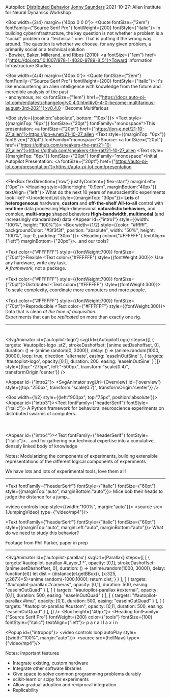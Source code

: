 

<Box width={1}>
  <Heading
      fontFamily={'headerSerif'}
      fontSize={'160pt'}
      textAlign={'left'}
      lineHeight={1.0}
      fontWeight={'bold'}
  >
    Autopilot:
  </Heading>
  <Heading textAlign={'left'} style={{marginBottom:"20px"}}>
    <a fontFamily={'headerSerif'}
       fontSize={'80pt'}
       textAlign={'left'}
       lineHeight={1.0}
       fontStyle={'italic'}
       href={'https://docs.auto-pi-lot.com/'}>Distributed Behavior</a>
  </Heading>
</Box>
<Text><a href={"https://jon-e.net"}>Jonny Saunders</a></Text>
<Text fontFamily="monospace">2021-10-27: Allen Institute for Neural Dynamics Workshop</Text>

<Box width={3/4} margin={'40px 0 0 0'}>
  <Quote fontSize={"2em"} fontFamily={"Source Serif Pro"} fontWeight={200} fontStyle={"italic"}>
    In building cyberinfrastructure, the key question is not whether a problem is a “social” problem or a “technical” one. That is putting it the wrong way around. The question is whether we choose, for any given problem, a primarily social or a technical solution<br/>
    - Bowker, Baker, Millerand, and Ribes (2010): <a fontSize={"1em"} href={"https://doi.org/10.1007/978-1-4020-9789-8_5"}>Toward Information Infrastructure Studies</a>
  </Quote>
</Box>

<Box width={4/4} margin={'40px 0'}>
  <Quote fontSize={"2em"} fontFamily={"Source Serif Pro"} fontWeight={200} fontStyle={"italic"}>
    it's like encountering an alien intelligence with knowledge from the future and incredible analysis of the past<br/>
    - anonymous, re: <a fontSize={"1em"}  href={"https://docs.auto-pi-lot.com/en/latest/changelog/v0.4.0.html#v0-4-0-become-multifarious-august-3rd-2021"}>v0.4.0 - Become Multifarious</a>
  </Quote>
</Box>

<Box style={{position:"absolute", bottom: "10px"}}>
<Text style={{marginTop: "6px"}} fontSize={"20pt"} fontFamily="monospace">This presentation: <a fontSize={"20pt"} href={"https://jon-e.net/21-10-27_allen"}>https://jon-e.net/21-10-27_allen</a></Text>
<Text style={{marginTop: "6px"}} fontSize={"20pt"} fontFamily="monospace">Source: <a fontSize={"20pt"} href={"https://github.com/sneakers-the-rat/21-10-27_allen"}>https://github.com/sneakers-the-rat/21-10-27_allen</a></Text>
<Text style={{marginTop: "6px"}} fontSize={"20pt"} fontFamily="monospace">Initial Autopilot Presentation: <a fontSize={"20pt"} href={"https://auto-pi-lot.com/presentation"}>https://auto-pi-lot.com/presentation</a></Text>
</Box>

---

<FlexBox flexDirection={'row'} justifyContent={'flex-start'} marginLeft={"0px"}>
 <Box width = {1/2}>
   <Heading style={{lineHeight: "0.9em", marginBottom:"40px"}} textAlign={"left"}>
     What do the next 10 years of neuroscientific experiments look like?
   </Heading>
   <UnorderedList style={{marginTop: "30px"}}>
     <ListItem><strong>Lots</strong> of <strong>heterogeneous</strong> hardware, <strong>custom</strong> and <strong>off-the-shelf</strong></ListItem>
     <ListItem><strong>All-to-all</strong>  control with <strong>realtime</strong>  data processing</ListItem>
     <ListItem>High-dimensional <strong>naturalistic behaviors,</strong> and complex, <strong>multi-stage</strong> shaped behaviors</ListItem>
     <ListItem><strong>High-bandwidth, multimodal</strong> (and increasingly standardized) data</ListItem>
   </UnorderedList>
 </Box>
  <Appear id={"intro1"} style={{width: "100%", height: "100%"}}>
  <Box width={1/2} style={{color: "#ffffff", backgroundColor: "#3f3f3f",
    position: "absolute", width: "50%", height: "100%", top: 0, padding: "30px"}}>
    <Heading color={"#FFFFFF"} textAlign={"left"} marginBottom={"20px"}>...and our tools?</Heading>
    <br/><br/>
    <Text color={"#FFFFFF"} style={{fontWeight:700}} fontSize={"70pt"}>Flexible</Text>
    <Text color={"#FFFFFF"} style={{fontWeight:300}}>
      Use any hardware, write any task.<br/>
      A <i>framework,</i> not a package.
    </Text>
    <br/><br/>
    <Text color={"#FFFFFF"} style={{fontWeight:700}} fontSize={"70pt"}>Distributed</Text>
    <Text color={"#FFFFFF"} style={{fontWeight:300}}>
      To scale complexity, coordinate more computers <i>and</i> more people.
    </Text>
    <br/><br/>
    <Text color={"#FFFFFF"} style={{fontWeight:700}} fontSize={"70pt"}>Reproducible</Text>
    <Text color={"#FFFFFF"} style={{fontWeight:300}}>
      Data that is clean <i>at the time of acquisition.</i><br/>
      Experiments that can be <i>replicated</i> on more than exactly one rig.
    </Text>
  </Box>
  </Appear>
</FlexBox>

---

#

<SvgAnimator
    id={'autopilot-logo'}
    svgUrl={AutopilotLogo}
    steps={[[
      {
        targets: '#autopilot-logo .st2',
        strokeDashoffset: [anime.setDashoffset, 0],
        duration: () => (anime.random(0, 3000)),
        delay: () => (anime.random(1000, 3000)),
        loop: true,
        direction: 'alternate',
        easing: 'easeInOutSine'
      },
      {
        targets: '#autopilot-logo',
        opacity:[0,1],
        duration: 200,
        easing: 'easeInOutSine'
      }
    ]]}
    style={{top:"-275px", left:"-500px", transform:"scale(0.4)", transformOrigin:'center'}}
/>

<Appear id={"intro2"}>
<SvgAnimator
    svgUrl={Overview}
    id={'overview'}
    style={{top:"250px", transform:"scale(0.7)", transformOrigin:'center'}}
/>
</Appear>

  <Box width={1/2} style={{left:"900px", top:"75px", position:'absolute'}}>
    <Appear id={"intro3"}><Text
        fontFamily={"headerSerif"}
        fontStyle={"italic"}>
      A Python framework for behavioral neuroscience experiments on distributed swarms of computers...
      <br></br><br></br></Text></Appear>
      <Appear id={"intro4"}><Text fontFamily={"headerSerif"}
                    fontStyle={"italic"}>... and for gathering our technical expertise into a cumulative, densely linked body of knowledge</Text></Appear>
    </Box>

Notes: Modularizing the components of experiments,
building extensible representations of the different logical components of experiments

We have lots and lots of experimental tools, love them all!

---

<Text
    fontFamily={"headerSerif"}
    fontStyle={"italic"}
    fontSize={"60pt"}
    style={{marginTop:"auto", marginBottom:"auto"}}>
  Mice bob their heads to judge the distance for a jump...
</Text>

<video controls loop style={{width:"100%", margin:"auto"}}>
  <source src={JumpingVideo} type={"video/mp4"}/>
</video>

<Text
    fontFamily={"headerSerif"}
    fontStyle={"italic"}
    fontSize={"60pt"}
    style={{marginTop:"auto", marginLeft:"auto", marginBottom:"auto"}}>
  What do we need to study this behavior?
</Text>

<Text>Footage from Phil Parker, paper in prep</Text>

---

<SvgAnimator id={'autopilot-parallax'} svgUrl={Parallax}
             steps={[
               [
                 {
                   targets:'#autopilot-parallax #Layer_1 *',
                   opacity: [0,1],
                   strokeDashoffset: [anime.setDashoffset, 0],
                   duration: () => (anime.random(1000, 3000)),
                   delay: function(el){
                     let dist = (distance(el.getBBox(), {x:325, y:267})*5)+anime.random(-1000,1000);
                     return dist;
                   }
                 }
               ],
               [
                 {
                   targets: "#autopilot-parallax #cameras",
                   opacity: [0,1],
                   duration: 500,
                   easing: "easeInOutQuad"
                 }
               ],
               [
                 {
                   targets: "#autopilot-parallax #external",
                   opacity: [0,1],
                   duration: 500,
                   easing: "easeInOutQuad"
                 }
               ],
               [
                 {
                   targets: "#autopilot-parallax #imu",
                   opacity: [0,1],
                   duration: 500,
                   easing: "easeInOutQuad"
                 }
               ],
               [
                 {
                   targets: "#autopilot-parallax #custom",
                   opacity: [0,1],
                   duration: 500,
                   easing: "easeInOutQuad"
                 }
               ],
             ]}
/>
<Box height={"40px"}></Box>
  <Heading fontFamily={"Source Serif Pro"} fontWeight={200} color={"tools"} fontSize={100}
           fontStyle={"italic"} textAlign={"left"}>
  p a r a l l a x i n</Heading>

<Popup id={"intropop"}>
  <video controls loop autoPlay style={{width:"100%", margin:"auto"}}>
    <source src={hellNaw} type={"video/mp4"}/>
  </video>
</Popup>

Notes: Important features

- Integrate existing, custom hardware
- Integrate other software libraries
- Give space to solve common programming problems durably
- scikit-learn or scipy for experiments
- Allow gradual adoption and reciprocal integration
- Replicability
